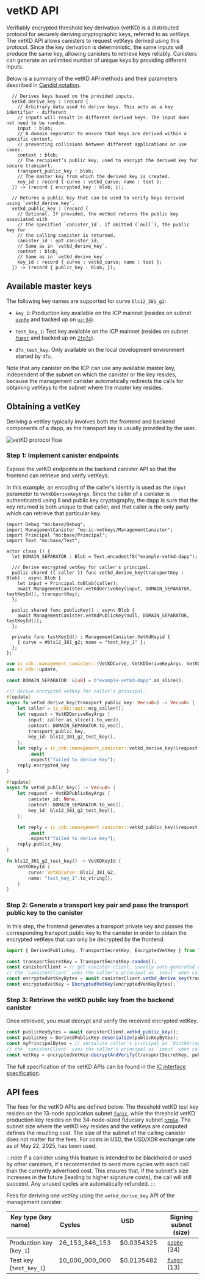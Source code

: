 
# vetKD API

Verifiably encrypted threshold key derivation (vetKD) is a distributed protocol for securely deriving cryptographic keys, referred to as  _vetKeys_. 
The vetKD API allows canisters to request vetKeys derived using this protocol. Since the key derivation is deterministic, the same inputs will produce the same key, allowing canisters to retrieve keys reliably. Canisters can generate an unlimited number of unique keys by providing different inputs. 

Below is a summary of the vetKD API methods and their parameters described in [Candid notation](/docs/building-apps/interact-with-canisters/candid/candid-concepts).

```candid
  // Derives keys based on the provided inputs.
  vetkd_derive_key : (record {
    // Arbitrary data used to derive keys. This acts as a key identifier - different
    // inputs will result in different derived keys. The input does not need to be random.
    input : blob;
    // A domain separator to ensure that keys are derived within a specific context,
    // preventing collisions between different applications or use cases.
    context : blob;
    // The recipient’s public key, used to encrypt the derived key for secure transport.
    transport_public_key : blob;
    // The master key from which the derived key is created.
    key_id : record { curve : vetkd_curve; name : text };
  }) -> (record { encrypted_key : blob; });

  // Returns a public key that can be used to verify keys derived using `vetkd_derive_key`.
  vetkd_public_key : (record {
    // Optional. If provided, the method returns the public key associated with
    // the specified `canister_id`. If omitted (`null`), the public key for
    // the calling canister is returned.
    canister_id : opt canister_id;
    // Same as in `vetkd_derive_key`.
    context : blob;
    // Same as in `vetkd_derive_key`.
    key_id : record { curve : vetkd_curve; name : text };
  }) -> (record { public_key : blob; });
```

## Available master keys

The following key names are supported for curve `bls12_381_g2`:

- `key_1`:  Production key available on the ICP mainnet (resides on subnet [`pzp6e`](https://dashboard.internetcomputer.org/network/subnets/pzp6e-ekpqk-3c5x7-2h6so-njoeq-mt45d-h3h6c-q3mxf-vpeq5-fk5o7-yae) and backed up on [`uzr34`](https://dashboard.internetcomputer.org/network/subnets/uzr34-akd3s-xrdag-3ql62-ocgoh-ld2ao-tamcv-54e7j-krwgb-2gm4z-oqe)).

- `test_key_1`: Test key available on the ICP mainnet (resides on subnet [`fuqsr`](https://dashboard.internetcomputer.org/network/subnets/fuqsr-in2lc-zbcjj-ydmcw-pzq7h-4xm2z-pto4i-dcyee-5z4rz-x63ji-nae) and backed up on [`2fq7c`](https://dashboard.internetcomputer.org/network/subnets/2fq7c-slacv-26cgz-vzbx2-2jrcs-5edph-i5s2j-tck77-c3rlz-iobzx-mqe)).

- `dfx_test_key`: Only available on the local development environment started by `dfx`.

Note that any canister on the ICP can use any available master key, independent of the subnet on which the canister or the key resides, because the management canister automatically redirects the calls for obtaining vetKeys to the subnet where the master key resides.

## Obtaining a vetKey

Deriving a vetKey typically involves both the frontend and backend components of a dapp, as the transport key is usually provided by the user.

![vetKD protocol flow](./_attachments/vetkd_diagram.png)

### Step 1: Implement canister endpoints

Expose the vetKD endpoints in the backend canister API so that the frontend can retrieve and verify vetKeys.

In this example, an encoding of the caller's identity is used as the `input` parameter to `VetKDDeriveKeyArgs`.
Since the caller of a canister is authenticated using II and public key cryptography, the dapp is sure that
the key returned is both unique to that caller, and that caller is the only party which can retrieve that
particular key.

<AdornedTabs groupId="languages">

<TabItem value="motoko" label="Motoko" default>

```motoko no-repl
import Debug "mo:base/Debug";
import ManagementCanister "mo:ic-vetkeys/ManagementCanister";
import Principal "mo:base/Principal";
import Text "mo:base/Text";

actor class () {
  let DOMAIN_SEPARATOR : Blob = Text.encodeUtf8("example-vetkd-dapp");

  /// Derive encrypted vetKey for caller's principal.
  public shared ({ caller }) func vetkd_derive_key(transportKey : Blob) : async Blob {
    let input = Principal.toBlob(caller);
    await ManagementCanister.vetKdDeriveKey(input, DOMAIN_SEPARATOR, testKeyId(), transportKey);
  };

  public shared func publicKey() : async Blob {
    await ManagementCanister.vetKdPublicKey(null, DOMAIN_SEPARATOR, testKeyId());
  };

  private func testKeyId() : ManagementCanister.VetKdKeyid {
    { curve = #bls12_381_g2; name = "test_key_1" };
  };
};

```

</TabItem>

<TabItem value="rust" label="Rust">

```rust
use ic_cdk::management_canister::{VetKDCurve, VetKDDeriveKeyArgs, VetKDKeyId, VetKDPublicKeyArgs};
use ic_cdk::update;

const DOMAIN_SEPARATOR: &[u8] = b"example-vetkd-dapp".as_slice();

/// Derive encrypted vetKey for caller's principal.
#[update]
async fn vetkd_derive_key(transport_public_key: Vec<u8>) -> Vec<u8> {
    let caller = ic_cdk::api::msg_caller();
    let request = VetKDDeriveKeyArgs {
        input: caller.as_slice().to_vec(),
        context: DOMAIN_SEPARATOR.to_vec(),
        transport_public_key,
        key_id: bls12_381_g2_test_key(),
    };
    let reply = ic_cdk::management_canister::vetkd_derive_key(&request)
        .await
        .expect("failed to derive key");
    reply.encrypted_key
}

#[update]
async fn vetkd_public_key() -> Vec<u8> {
    let request = VetKDPublicKeyArgs {
        canister_id: None,
        context: DOMAIN_SEPARATOR.to_vec(),
        key_id: bls12_381_g2_test_key(),
    };

    let reply = ic_cdk::management_canister::vetkd_public_key(&request)
        .await
        .expect("failed to derive key");
    reply.public_key
}

fn bls12_381_g2_test_key() -> VetKDKeyId {
    VetKDKeyId {
        curve: VetKDCurve::Bls12_381_G2,
        name: "test_key_1".to_string(),
    }
}
```

</TabItem>
</AdornedTabs>

### Step 2: Generate a transport key pair and pass the transport public key to the canister

In this step, the frontend generates a transport private key and passes the corresponding transport public key to the canister in order to obtain the encrypted vetKeys that can only be decrypted by the frontend.

<AdornedTabs groupId="languages">
<TabItem value="ts" label="Typescript" default>

```ts
import { DerivedPublicKey, TransportSecretKey, EncryptedVetKey } from "@dfinity/vetkeys";

const transportSecretKey = TransportSecretKey.random();
const canisterClient = // get canister client, usually auto-generated code from canister's candid interface
// the `canisterClient` uses the caller's principal as `input` when calling the management canisters `vetkd_derive_key` endpoint under the hood (see code in Step 1)
const encryptedVetKeyBytes = await canisterClient.vetkd_derive_key(transportSecretKey.publicKeyBytes());
const encryptedVetKey = EncryptedVetKey(encryptedVetKeyBytes);
```

</TabItem>
</AdornedTabs>

### Step 3: Retrieve the vetKD public key from the backend canister

Once retrieved, you must decrypt and verify the received encrypted vetKey.

<AdornedTabs groupId="languages">
<TabItem value="ts" label="Typescript" default>

```ts
const publicKeyBytes = await canisterClient.vetkd_public_key();
const publicKey = DerivedPublicKey.deserialize(publicKeyBytes);
const myPrincipalBytes = // serialize caller's principal as `Uint8Array`
// the `canisterClient` uses the caller's principal as `input` when calling the management canisters `vetkd_derive_key` endpoint under the hood (see code in Step 1)
const vetKey = encryptedVetKey.decryptAndVerify(transportSecretKey, publicKey, myPrincipalBytes);
```

</TabItem>
</AdornedTabs>

The full specification of the vetKD APIs can be found in the [IC interface specification](https://internetcomputer.org/docs/references/ic-interface-spec#ic-vetkd_public_key).

## API fees

The fees for the vetKD APIs are defined below. The threshold vetKD test key resides on the 13-node application subnet [`fuqsr`](https://dashboard.internetcomputer.org/network/subnets/fuqsr-in2lc-zbcjj-ydmcw-pzq7h-4xm2z-pto4i-dcyee-5z4rz-x63ji-nae), while the threshold vetKD production key resides on the 34-node-sized fiduciary subnet [`pzp6e`](https://dashboard.internetcomputer.org/network/subnets/pzp6e-ekpqk-3c5x7-2h6so-njoeq-mt45d-h3h6c-q3mxf-vpeq5-fk5o7-yae). The subnet size where the vetKD key resides and the vetKeys are computed defines the resulting cost. The size of the subnet of the calling canister does not matter for the fees. For costs in USD, the USD/XDR exchange rate as of May 22, 2025, has been used.

:::note
If a canister using this feature is intended to be blackholed or used by other canisters, it's recommended to send more cycles with each call than the currently advertised cost. This ensures that, if the subnet's size increases in the future (leading to higher signature costs), the call will still succeed. Any unused cycles are automatically refunded.
:::

Fees for deriving one vetKey using the `vetkd_derive_key` API of the management canister:

| Key type (key name)                  | Cycles                      | USD                         | Signing subnet (size) |
|--------------------------------------|-----------------------------|-----------------------------|--------------|
| Production key (`key_1`)             | 26_153_846_153              | $0.0354325                  | [`pzp6e`](https://dashboard.internetcomputer.org/network/subnets/pzp6e-ekpqk-3c5x7-2h6so-njoeq-mt45d-h3h6c-q3mxf-vpeq5-fk5o7-yae) (34) |
| Test key (`test_key_1`)              | 10_000_000_000              | $0.0135482                  | [`fuqsr`](https://dashboard.internetcomputer.org/network/subnets/fuqsr-in2lc-zbcjj-ydmcw-pzq7h-4xm2z-pto4i-dcyee-5z4rz-x63ji-nae) (13) |
